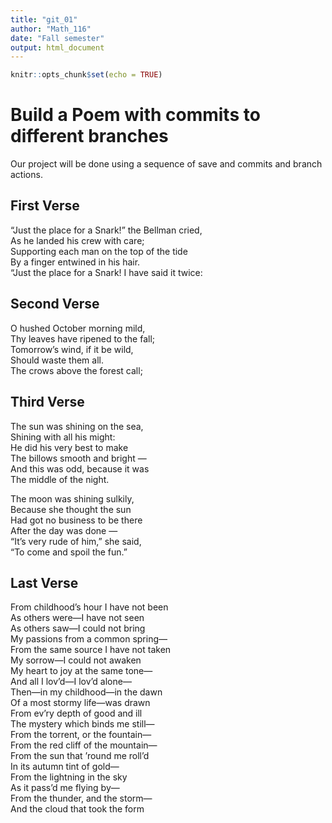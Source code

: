 ```yaml
---
title: "git_01"
author: "Math_116"
date: "Fall semester"
output: html_document
---
```


```r
knitr::opts_chunk$set(echo = TRUE)
```
# Build a Poem with commits to different branches
Our project will be done using a sequence of save and commits and branch actions.
<!-- Do not modify or change any text in "!--" bracketed areas such as this --- these are instructions to
you, if you change any of this the git program will notice it and compromise your git merging strategy !-->

## First Verse 
<!--Put the first five lines of a poem by Lewis Carrol in this section!-->
 "Just the place for a Snark!" the   Bellman cried,  
   As he landed his crew with care;  
Supporting each man on the top of the   tide  
   By a finger entwined in his hair.  
"Just the place for a Snark! I have said it twice: 

## Second Verse
<!--Put the first five lines of a poem by Robert Frost here!-->
O hushed October morning mild,  
Thy leaves have ripened to the fall;  
Tomorrow’s wind, if it be wild,  
Should waste them all.  
The crows above the forest call;  

## Third Verse
<!--Put the first two verses of The Walrus and the Carpenter here!-->
The sun was shining on the sea,  
      Shining with all his might:  
He did his very best to make  
      The billows smooth and bright —  
And this was odd, because it was  
      The middle of the night.  
  
The moon was shining sulkily,  
      Because she thought the sun  
Had got no business to be there  
      After the day was done —  
"It's very rude of him," she said,  
      "To come and spoil the fun."  
        
## Last Verse
<!--Put a short poem of your choice 8-20 lines,here!-->
From childhood’s hour I have not been  
As others were—I have not seen  
As others saw—I could not bring  
My passions from a common spring—  
From the same source I have not taken  
My sorrow—I could not awaken  
My heart to joy at the same tone—  
And all I lov’d—I lov’d alone—  
Then—in my childhood—in the dawn  
Of a most stormy life—was drawn  
From ev’ry depth of good and ill  
The mystery which binds me still—  
From the torrent, or the fountain—  
From the red cliff of the mountain—  
From the sun that ’round me roll’d  
In its autumn tint of gold—  
From the lightning in the sky  
As it pass’d me flying by—  
From the thunder, and the storm—  
And the cloud that took the form   